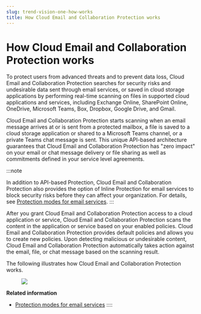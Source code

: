 ```yaml
---
slug: trend-vision-one-how-works
title: How Cloud Email and Collaboration Protection works
---
```

# How Cloud Email and Collaboration Protection works

To protect users from advanced threats and to prevent data loss, Cloud Email and Collaboration Protection searches for security risks and undesirable data sent through email services, or saved in cloud storage applications by performing real-time scanning on files in supported cloud applications and services, including Exchange Online, SharePoint Online, OneDrive, Microsoft Teams, Box, Dropbox, Google Drive, and Gmail.

Cloud Email and Collaboration Protection starts scanning when an email message arrives at or is sent from a protected mailbox, a file is saved to a cloud storage application or shared to a Microsoft Teams channel, or a private Teams chat message is sent. This unique API-based architecture guarantees that Cloud Email and Collaboration Protection has "zero impact" on your email or chat message delivery or file sharing as well as commitments defined in your service level agreements.

:::note

In addition to API-based Protection, Cloud Email and Collaboration Protection also provides the option of Inline Protection for email services to block security risks before they can affect your organization. For details, see [Protection modes for email services](protection-modes-for-email-services.mdx).
:::

After you grant Cloud Email and Collaboration Protection access to a cloud application or service, Cloud Email and Collaboration Protection scans the content in the application or service based on your enabled policies. Cloud Email and Collaboration Protection provides default policies and allows you to create new policies. Upon detecting malicious or undesirable content, Cloud Email and Collaboration Protection automatically takes action against the email, file, or chat message based on the scanning result.

The following illustrates how Cloud Email and Collaboration Protection works.

<figure>
<img src="./images/Cloud_App_Security_Architecture_Diagram=GUID-0E7ABDAE-BABD-4D7A-962D-2C38275A7740=11=en-us=Low.webp" />
</figure>

**Related information**

- [Protection modes for email services](protection-modes-for-email-services.mdx)
::::
